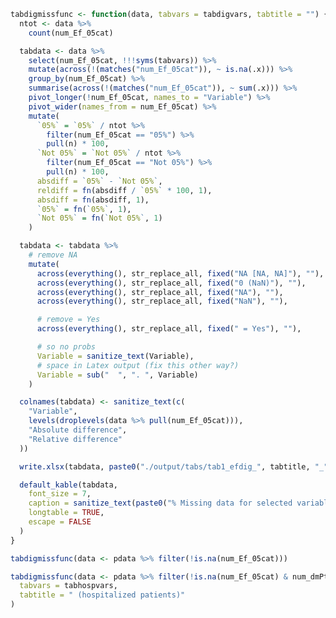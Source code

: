 ```r
tabdigmissfunc <- function(data, tabvars = tabdigvars, tabtitle = "") {
  ntot <- data %>%
    count(num_Ef_05cat)

  tabdata <- data %>%
    select(num_Ef_05cat, !!!syms(tabvars)) %>%
    mutate(across(!(matches("num_Ef_05cat")), ~ is.na(.x))) %>%
    group_by(num_Ef_05cat) %>%
    summarise(across(!(matches("num_Ef_05cat")), ~ sum(.x))) %>%
    pivot_longer(!num_Ef_05cat, names_to = "Variable") %>%
    pivot_wider(names_from = num_Ef_05cat) %>%
    mutate(
      `05%` = `05%` / ntot %>%
        filter(num_Ef_05cat == "05%") %>%
        pull(n) * 100,
      `Not 05%` = `Not 05%` / ntot %>%
        filter(num_Ef_05cat == "Not 05%") %>%
        pull(n) * 100,
      absdiff = `05%` - `Not 05%`,
      reldiff = fn(absdiff / `05%` * 100, 1),
      absdiff = fn(absdiff, 1),
      `05%` = fn(`05%`, 1),
      `Not 05%` = fn(`Not 05%`, 1)
    )

  tabdata <- tabdata %>%
    # remove NA
    mutate(
      across(everything(), str_replace_all, fixed("NA [NA, NA]"), ""),
      across(everything(), str_replace_all, fixed("0 (NaN)"), ""),
      across(everything(), str_replace_all, fixed("NA"), ""),
      across(everything(), str_replace_all, fixed("NaN"), ""),

      # remove = Yes
      across(everything(), str_replace_all, fixed(" = Yes"), ""),

      # so no probs
      Variable = sanitize_text(Variable),
      # space in Latex output (fix this other way?)
      Variable = sub("  ", ". ", Variable)
    )

  colnames(tabdata) <- sanitize_text(c(
    "Variable",
    levels(droplevels(data %>% pull(num_Ef_05cat))),
    "Absolute difference",
    "Relative difference"
  ))

  write.xlsx(tabdata, paste0("./output/tabs/tab1_efdig_", tabtitle, "_", Sys.Date(), ".xlsx"), rowNames = FALSE)

  default_kable(tabdata,
    font_size = 7,
    caption = sanitize_text(paste0("% Missing data for selected variables by 5% digits", tabtitle)),
    longtable = TRUE,
    escape = FALSE
  )
}
```

```r

tabdigmissfunc(data <- pdata %>% filter(!is.na(num_Ef_05cat)))
```

\clearpage

```r

tabdigmissfunc(data <- pdata %>% filter(!is.na(num_Ef_05cat) & num_dmPtype == "Hospital"),
  tabvars = tabhospvars,
  tabtitle = " (hospitalized patients)"
)
```
